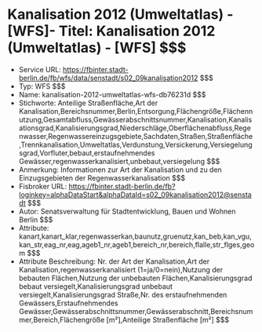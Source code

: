 # Kanalisation 2012 (Umweltatlas) - [WFS]- Titel: Kanalisation 2012 (Umweltatlas) - [WFS] $$$
- Service URL: https://fbinter.stadt-berlin.de/fb/wfs/data/senstadt/s02_09kanalisation2012 $$$
- Typ: WFS $$$
- Name: kanalisation-2012-umweltatlas-wfs-db76231d $$$
- Stichworte: Anteilige Straßenfläche,Art der Kanalisation,Bereichsnummer,Berlin,Entsorgung,Flächengröße,Flächennutzung,Gesamtabfluss,Gewässerabschnittsnummer,Kanalisation,Kanalisationsgrad,Kanalisierungsgrad,Niederschläge,Oberflächenabfluss,Regenwasser,Regenwassereinzugsgebiete,Sachdaten,Straßen,Straßenfläche,Trennkanalisation,Umweltatlas,Verdunstung,Versickerung,Versiegelungsgrad,Vorfluter,bebaut,erstaufnehmendes Gewässer,regenwasserkanalisiert,unbebaut,versiegelung $$$
- Anmerkung: Informationen zur Art der Kanalisation und zu den Einzugsgebieten der Regenwasserkanalisation $$$
- Fisbroker URL: https://fbinter.stadt-berlin.de/fb?loginkey=alphaDataStart&alphaDataId=s02_09kanalisation2012@senstadt $$$
- Autor: Senatsverwaltung für Stadtentwicklung, Bauen und Wohnen Berlin $$$
- Attribute: kanart,kanart_klar,regenwasserkan,baunutz,gruenutz,kan_beb,kan_vgu,kan_str,eag_nr,eag,ageb1_nr,ageb1,bereich_nr,bereich,flalle,str_flges,geom $$$
- Attribute Beschreibung: Nr. der Art der Kanalisation,Art der Kanalisation,regenwasserkanalisíert (1=ja/0=nein),Nutzung der bebauten Flächen,Nutzung der unbebauten Flächen,Kanalisierungsgrad bebaut versiegelt,Kanalisierungsgrad unbebaut versiegelt,Kanalisierungsgrad Straße,Nr. des erstaufnehmenden Gewässers,Erstaufnehmendes Gewässer,Gewässerabschnittsnummer,Gewässerabschnitt,Bereichsnummer,Bereich,Flächengröße [m²],Anteilige Straßenfläche [m²] $$$
